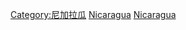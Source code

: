 {{Commonscat|Politics of Nicaragua}}

[[Category:尼加拉瓜|Category:尼加拉瓜]]
[[Category:北美洲各国政治|Nicaragua]]
[[Category:中美洲政治|Nicaragua]]
